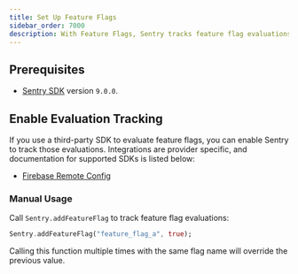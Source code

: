 ```yaml
---
title: Set Up Feature Flags
sidebar_order: 7000
description: With Feature Flags, Sentry tracks feature flag evaluations in your application, keeps an audit log of feature flag changes, and reports any suspicious updates that may have caused an error.
---
```


## Prerequisites

- [Sentry SDK](/platforms/dart/#configure) version `9.0.0`.

## Enable Evaluation Tracking

If you use a third-party SDK to evaluate feature flags, you can enable Sentry to track those evaluations. Integrations are provider specific, and documentation for supported SDKs is listed below:

- [Firebase Remote Config](/platforms/dart/configuration/integrations/firebase-remote-config/)

### Manual Usage

Call `Sentry.addFeatureFlag` to track feature flag evaluations:

```dart
Sentry.addFeatureFlag("feature_flag_a", true);
```

Calling this function multiple times with the same flag name will override the previous value.
